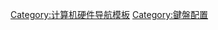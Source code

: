 {{Navbox
| name = 鍵盤配置
| title = [[鍵盤布局]]
| listclass = hlist

| group1 = 拉丁字母鍵盤<br>({{le|拉丁字母鍵盤布局列表|List of Latin-script keyboard layouts|列表}})
| list1 ={{Navbox|subgroup

| group1 = [[QWERTY鍵盤]]
| list1  = 
* {{le|英美語鍵盤|British and American keyboards}}
* {{le|冰島語鍵盤布局|Icelandic keyboard layout}}
* {{le|葡萄牙語鍵盤布局|Portuguese keyboard layout}}


| group2 = 類QWERTY鍵盤
| list2  = 
*[[QWERTZ鍵盤]]
** {{le|德語鍵盤布局|German keyboard layout}}
** {{le|阿爾巴尼亞語鍵盤布局|Albanian keyboard layout}}
*[[AZERTY鍵盤]]
*[[鍵盤布局|QZERTY]]
*[[闊碼鍵盤]]
| group3 = {{le|拉丁字母鍵盤布局列表|List of Latin-script keyboard layouts|非類QWERTY鍵盤}}
| list3 =
*[[德沃夏克鍵盤]] ([[德沃夏克鍵盤|Svorak鍵盤]])
*[[MALT鍵盤]]
*[[鍵盤布局#Neo|Neo鍵盤]]
*[[鍵盤布局#土耳其|土耳其F鍵盤]]
*[[HCESAR鍵盤]]
*{{le|SKY鍵盤布局|SKY (keyboard layout)}}
*[[鍵盤布局|BÉPO]]
}}
| group4 = 非拉丁字母鍵盤
| list4 =
*{{le|阿拉伯字母鍵盤|Arabic keyboard}}
*{{le|孟加拉語輸入法|Bengali input methods}}
*[[中文输入法]]
*{{le|宗喀語鍵盤布局|Dzongkha keyboard layout}}
*{{le|格鲁吉亞語鍵盤布局|Georgian keyboard layout}}
*{{le|希伯來語鍵盤|Hebrew keyboard}}
*{{le|印度語言鍵盤|InScript keyboard}}([[印度語言]] 如[[印度語]]，[[泰盧固語]]等語言)
*{{le|僧伽羅語鍵盤|Sinhala keyboard}}
*{{le|泰米爾語鍵盤|Tamil keyboard}}({{le|泰米爾語99鍵盤布局|Tamil 99}})
*{{le|烏爾都語鍵盤|Urdu keyboard}}
*[[JCUKEN鍵盤|JIUKEN鍵盤]]([[俄語]]改革前)
*[[JCUKEN鍵盤]](俄語改革後) 

| group5 = 移動設備鍵盤
| list5 =
{{Navbox|subgroup
| group1 = 實體鍵盤
| list1  =
*{{le|SureType輸入法|SureType}}
*[[電話按鍵|電話鍵盤]](9鍵)
**{{le|E.161鍵盤|E.161}}
***{{le|iTap輸入法|iTap}}
***{{le|LetterWise輸入法}}
***{{le|Multi-tap輸入法|Multi-tap}}
***[[T9輸入法]]
***{{le|WordWise輸入法|WordWise}}
***{{le|XT9輸入法|XT9}}
**{{link-ja|2觸式輸入法|2タッチ入力}}
***{{link-ja|Nico觸式輸入法|ニコタッチ方式}}
| group2 = 虛擬鍵盤
| list2  = 
*{{le|5層式輸入法|5-Tiles}}
*{{le|FITALY鍵盤布局|FITALY}}
*[[日文輸入法|輕彈輸入法]](Flick)
*{{le|KALQ鍵盤|KALQ keyboard}}
*{{le|MessagEase鍵盤輸入法|MessagEase}}
*{{le|Swype鍵盤|Swype}}
}}
<!--
*[[Fastap]]
*[[Shorthand Aided Rapid Keyboarding|SHARK]]
*[[Quikwriting]]
*[[SpeedScript]]
-->

| group6 = {{le|單弦鍵盤|Chorded keyboard}}
| list6 =
*{{le|CyKey單弦鍵盤|CyKey}}
*{{le|FrogPad單弦鍵盤|FrogPad}}
*{{le|Stenotype單弦鍵盤|Stenotype}}
*{{le|Velotype單弦鍵盤|Velotype}}
*{{le|Microwriter單弦鍵盤|Microwriter}}
*{{le|BAT單弦鍵盤|BAT keyboard}}
*{{le|語音轉文字輸入法鍵盤|Speech-to-text reporter}}(STTR)

|group7= 鍵盤布局標準
|list7=[[ISO/IEC 9995]]

| group8 = 歷史鍵盤輸入法
| list8 =
*{{le|Blickensderfer打字機|Blickensderfer typewriter}}(DHIATENSOR)
*[[HCESAR鍵盤]]
*{{le|打印電報|Printing telegraph}}
*{{le|PLUM鍵盤|PLUM keyboard}}(PLUM)

| belowstyle = background: light blue; padding: 0px; 
| below = [[字母頻率]]
}}
<noinclude>
{{collapsible option}}
[[Category:计算机硬件导航模板]]
[[Category:鍵盤配置]]
</noinclude>